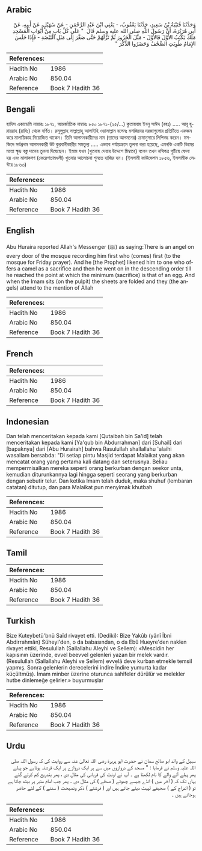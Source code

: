 ## Arabic


<div dir="rtl" lang="ar" style={{fontSize:'larger',backgroundColor:'#f8f9fa',padding:20}}>
وَحَدَّثَنَا قُتَيْبَةُ بْنُ سَعِيدٍ، حَدَّثَنَا يَعْقُوبُ، - يَعْنِي ابْنَ عَبْدِ الرَّحْمَنِ - عَنْ سُهَيْلٍ، عَنْ أَبِيهِ، عَنْ أَبِي هُرَيْرَةَ، أَنَّ رَسُولَ اللَّهِ صلى الله عليه وسلم قَالَ ‏ "‏ عَلَى كُلِّ بَابٍ مِنْ أَبْوَابِ الْمَسْجِدِ مَلَكٌ يَكْتُبُ الأَوَّلَ فَالأَوَّلَ - مَثَّلَ الْجَزُورَ ثُمَّ نَزَّلَهُمْ حَتَّى صَغَّرَ إِلَى مَثَلِ الْبَيْضَةِ - فَإِذَا جَلَسَ الإِمَامُ طُوِيَتِ الصُّحُفُ وَحَضَرُوا الذِّكْرَ ‏"‏ ‏
</div>
<div style={{backgroundColor:'#f8f9fa',padding:20, marginBottom: 10}}><table> <thead> <tr> <th>References:</th> <th></th> </tr> </thead> <tbody><tr><td>Hadith No</td><td>1986</td></tr><tr><td>Arabic No</td><td>850.04</td></tr><tr><td>Reference</td><td>Book 7 Hadith 36</td></tr></tbody></table></div>

## Bengali


<div dir="ltr" lang="bn" style={{fontSize:'larger',backgroundColor:'#f8f9fa',padding:20}}>
হাদিস একাডেমি নাম্বারঃ ১৮৭১, আন্তর্জাতিক নাম্বারঃ ৮৫০ ১৮৭১-(২৫/...) কুতায়বাহ ইবনু সাঈদ (রহঃ) ..... আবূ হুরায়রাহ (রাযিঃ) থেকে বর্ণিত। রসূলুল্লাহ সাল্লাল্লাহু আলাইহি ওয়াসাল্লাম বলেনঃ মসজিদের দরজাগুলোর প্রতিটিতে একজন করে মালায়িকাহ নিয়োজিত থাকেন। তিনি আগমনকারীদের নাম (তাদের আগমনের) ক্রমানুসারে লিপিবদ্ধ করেন। মসজিদে সর্বপ্রথম আগমনকারী উট কুরবানীকারীর সমতুল্য ..... এভাবে পর্যায়ক্রমে তুলনা করা হয়েছে, এমনকি একটি ডিমের মতো ক্ষুদ্র বস্তু দানের তুলনা দিয়েছেন। ইমাম যখন (খুতবাহ দেয়ার উদ্দেশে মিম্বারে) বলেন তখন নথিপত্র গুটিয়ে ফেলা হয় এবং মালাকগণ (ফেরেশতামণ্ডলী) খুতবার আলোচনা শুনতে হাজির হন। (ইসলামী ফাউন্ডেশন ১৮৫৬, ইসলামীক সেন্টার ১৮৬৩)
</div>
<div style={{backgroundColor:'#f8f9fa',padding:20, marginBottom: 10}}><table> <thead> <tr> <th>References:</th> <th></th> </tr> </thead> <tbody><tr><td>Hadith No</td><td>1986</td></tr><tr><td>Arabic No</td><td>850.04</td></tr><tr><td>Reference</td><td>Book 7 Hadith 36</td></tr></tbody></table></div>

## English


<div dir="ltr" lang="en" style={{fontSize:'larger',backgroundColor:'#f8f9fa',padding:20}}>
Abu Huraira reported Allah's Messenger (ﷺ) as saying:There is an angel on every door of the mosque recording him first who (comes) first (to the mosque for Friday prayer). And he [the Prophet] likened him to one who offers a camel as a sacrifice and then he went on in the descending order till he reached the point at which the minimum (sacrifice) is that of an egg. And when the Imam sits (on the pulpit) the sheets are folded and they (the angels) attend to the mention of Allah
</div>
<div style={{backgroundColor:'#f8f9fa',padding:20, marginBottom: 10}}><table> <thead> <tr> <th>References:</th> <th></th> </tr> </thead> <tbody><tr><td>Hadith No</td><td>1986</td></tr><tr><td>Arabic No</td><td>850.04</td></tr><tr><td>Reference</td><td>Book 7 Hadith 36</td></tr></tbody></table></div>

## French


<div dir="ltr" lang="fr" style={{fontSize:'larger',backgroundColor:'#f8f9fa',padding:20}}>

</div>
<div style={{backgroundColor:'#f8f9fa',padding:20, marginBottom: 10}}><table> <thead> <tr> <th>References:</th> <th></th> </tr> </thead> <tbody><tr><td>Hadith No</td><td>1986</td></tr><tr><td>Arabic No</td><td>850.04</td></tr><tr><td>Reference</td><td>Book 7 Hadith 36</td></tr></tbody></table></div>

## Indonesian


<div dir="ltr" lang="id" style={{fontSize:'larger',backgroundColor:'#f8f9fa',padding:20}}>
Dan telah menceritakan kepada kami [Qutaibah bin Sa'id] telah menceritakan kepada kami [Ya'qub bin Abdurrahman] dari [Suhail] dari [bapaknya] dari [Abu Hurairah] bahwa Rasulullah shallallahu 'alaihi wasallam bersabda: "Di setiap pintu Masjid terdapat Malaikat yang akan mencatat orang yang pertama kali datang dan seterusnya. Beliau mempermisalkan mereka seperti orang berkurban dengan seekor unta, kemudian diturunkannya lagi hingga seperti seorang yang berkurban dengan sebutir telur. Dan ketika Imam telah duduk, maka shuhuf (lembaran catatan) ditutup, dan para Malaikat pun menyimak khutbah
</div>
<div style={{backgroundColor:'#f8f9fa',padding:20, marginBottom: 10}}><table> <thead> <tr> <th>References:</th> <th></th> </tr> </thead> <tbody><tr><td>Hadith No</td><td>1986</td></tr><tr><td>Arabic No</td><td>850.04</td></tr><tr><td>Reference</td><td>Book 7 Hadith 36</td></tr></tbody></table></div>

## Tamil


<div dir="ltr" lang="ta" style={{fontSize:'larger',backgroundColor:'#f8f9fa',padding:20}}>

</div>
<div style={{backgroundColor:'#f8f9fa',padding:20, marginBottom: 10}}><table> <thead> <tr> <th>References:</th> <th></th> </tr> </thead> <tbody><tr><td>Hadith No</td><td>1986</td></tr><tr><td>Arabic No</td><td>850.04</td></tr><tr><td>Reference</td><td>Book 7 Hadith 36</td></tr></tbody></table></div>

## Turkish


<div dir="ltr" lang="tr" style={{fontSize:'larger',backgroundColor:'#f8f9fa',padding:20}}>
Bize Kuteybetü'bnü Saîd rivayet etti. (Dediki): Bize Yakûb (yânî İbni Abdirrahmân) Süheyl'den, o da babasından, o da Ebû Hueyre'den naklen rivayet ettiki, Resulullah (Sallallahu Aleyhi ve Sellem): «Mescidin her kapısının üzerinde, evvel beevvel gelenleri yazan bir melek vardır. (Resulullah (Sallallahu Aleyhi ve Sellem) evvelâ deve kurban etmekle temsil yapmış. Sonra gelenlerin derecelerini indire İndire yumurta kadar küçültmüş). İmam minber üzerine oturunca sahîfeler dürülür ve melekler hutbe dinlemeğe gelirler.» buyurmuşlar
</div>
<div style={{backgroundColor:'#f8f9fa',padding:20, marginBottom: 10}}><table> <thead> <tr> <th>References:</th> <th></th> </tr> </thead> <tbody><tr><td>Hadith No</td><td>1986</td></tr><tr><td>Arabic No</td><td>850.04</td></tr><tr><td>Reference</td><td>Book 7 Hadith 36</td></tr></tbody></table></div>

## Urdu


<div dir="rtl" lang="ur" style={{fontSize:'larger',backgroundColor:'#f8f9fa',padding:20}}>
سہیل کے والد ابو صالح سمان نے حضرت ابو ہریرۃ رضی اللہ تعالیٰ عنہ سے روایت کی کہ رسول اللہ صلی اللہ علیہ وسلم نے فرمایا : " مسجد کے دروازوں میں سے ہر ایک دروازے پر ایک فرشتہ ہوتاہے جو پہلے پھر پہلے آنے والے کا نام لکھتا ہے ۔ آپ نے اونٹ کی قربانی کی مثال دی ، پھر بتدریج کم کرتے گئے یہاں تک کہ ( آخر میں ) انڈے جیسے چھوٹے ( صدقے ) کی مثال دی ۔ پھر جب امام منبر پر بیٹھ جاتا ہے تو ( اندراج کے ) صحیفے لپیٹ دیئے جاتے ہیں اور ( فرشتے ) ذکر ونصیحت ( سننے ) کے لئے حاضر ہوجاتے ہیں ۔
</div>
<div style={{backgroundColor:'#f8f9fa',padding:20, marginBottom: 10}}><table> <thead> <tr> <th>References:</th> <th></th> </tr> </thead> <tbody><tr><td>Hadith No</td><td>1986</td></tr><tr><td>Arabic No</td><td>850.04</td></tr><tr><td>Reference</td><td>Book 7 Hadith 36</td></tr></tbody></table></div>